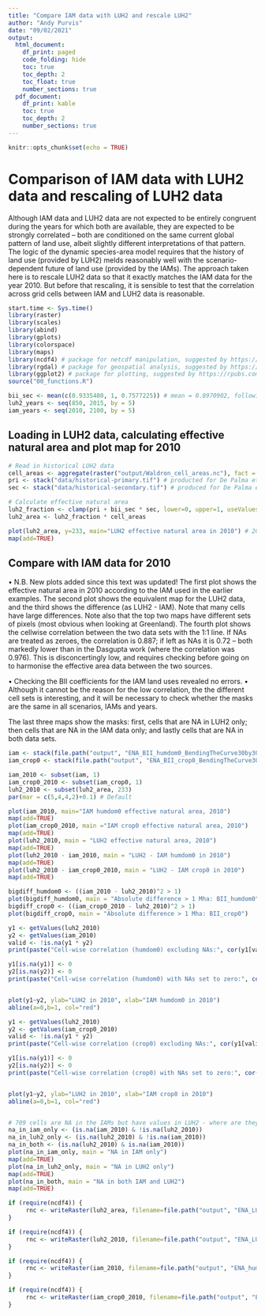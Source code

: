 ```yaml
---
title: "Compare IAM data with LUH2 and rescale LUH2"
author: "Andy Purvis"
date: "09/02/2021"
output:
  html_document: 
    df_print: paged
    code_folding: hide
    toc: true
    toc_depth: 2
    toc_float: true
    number_sections: true
  pdf_document:
    df_print: kable
    toc: true
    toc_depth: 2
    number_sections: true
---
```


```r
knitr::opts_chunk$set(echo = TRUE)
```

# Comparison of IAM data with LUH2 data and rescaling of LUH2 data
Although IAM data and LUH2 data are not expected to be entirely congruent during the years for which both are available, they are expected to be strongly correlated -- both are conditioned on the same current global pattern of land use, albeit slightly different interpretations of that pattern. The logic of the dynamic species-area model requires that the history of land use (provided by LUH2) melds reasonably well with the scenario-dependent future of land use (provided by the IAMs). The approach taken here is to rescale LUH2 data so that it exactly matches the IAM data for the year 2010. But before that rescaling, it is sensible to test that the correlation across grid cells between IAM and LUH2 data is reasonable.

```r
start.time <- Sys.time()
library(raster)
library(scales)
library(abind)
library(gplots)
library(colorspace)
library(maps)
library(ncdf4) # package for netcdf manipulation, suggested by https://rpubs.com/boyerag/297592
library(rgdal) # package for geospatial analysis, suggested by https://rpubs.com/boyerag/297592
library(ggplot2) # package for plotting, suggested by https://rpubs.com/boyerag/297592
source("00_functions.R")
```

```r
bii_sec <- mean(c(0.9335480, 1, 0.7577225)) # mean = 0.8970902, following De Palma et al. (in prep.)
luh2_years <- seq(850, 2015, by = 5)
iam_years <- seq(2010, 2100, by = 5)


```
## Loading in LUH2 data, calculating effective natural area and plot map for 2010

```r
# Read in historical LUH2 data
cell_areas <- aggregate(raster("output/Waldron_cell_areas.nc"), fact = 4, fun=sum) # from one of the IAM netCDFs, saved earlier
pri <- stack("data/historical-primary.tif") # producted for De Palma et al. (in prep.)
sec <- stack("data/historical-secondary.tif") # produced for De Palma et al. (in prep.)

# Calculate effective natural area
luh2_fraction <- clamp(pri + bii_sec * sec, lower=0, upper=1, useValues=TRUE)
luh2_area <- luh2_fraction * cell_areas

plot(luh2_area, y=233, main="LUH2 effective natural area in 2010") # 2010
map(add=TRUE)
```

## Compare with IAM data for 2010
• N.B. New plots added since this text was updated!
The first plot shows the effective natural area in 2010 according to the IAM used in the earlier examples. The second plot shows the equivalent map for the LUH2 data, and the third shows the difference (as LUH2 - IAM). Note that many cells have large differences. Note also that the top two maps have different sets of pixels (most obvious when looking at Greenland). The fourth plot shows the cellwise correlation between the two data sets with the 1:1 line. If NAs are treated as zeroes, the correlation is 0.887; if left as NAs it is 0.72 -- both markedly lower than in the Dasgupta work (where the correlation was 0.976). This is disconcertingly low, and requires checking before going on to harmonise the effective area data between the two sources. 

• Checking the BII coefficients for the IAM land uses revealed no errors.
• Although it cannot be the reason for the low correlation, the the different cell sets is interesting, and it will be necessary to check whether the masks are the same in all scenarios, IAMs and years.

The last three maps show the masks: first, cells that are NA in LUH2 only; then cells that are NA in the IAM data only; and lastly cells that are NA in both data sets.

```r
iam <- stack(file.path("output", "ENA_BII_humdom0_BendingTheCurve30by30-LCproj-MAgPIE-RCPref_SSP2_GDN-06Feb2020_FinalMask.nc"))
iam_crop0 <- stack(file.path("output", "ENA_BII_crop0_BendingTheCurve30by30-LCproj-MAgPIE-RCPref_SSP2_GDN-06Feb2020_FinalMask.nc"))

iam_2010 <- subset(iam, 1)
iam_crop0_2010 <- subset(iam_crop0, 1)
luh2_2010 <- subset(luh2_area, 233)
par(mar = c(5,4,4,2)+0.1) # Default

plot(iam_2010, main="IAM humdom0 effective natural area, 2010")
map(add=TRUE)
plot(iam_crop0_2010, main ="IAM crop0 effective natural area, 2010")
map(add=TRUE)
plot(luh2_2010, main = "LUH2 effective natural area, 2010")
map(add=TRUE)
plot(luh2_2010 - iam_2010, main = "LUH2 - IAM humdom0 in 2010")
map(add=TRUE)
plot(luh2_2010 - iam_crop0_2010, main = "LUH2 - IAM crop0 in 2010")
map(add=TRUE)

bigdiff_humdom0 <- ((iam_2010 - luh2_2010)^2 > 1)
plot(bigdiff_humdom0, main = "Absolute difference > 1 Mha: BII_humdom0")
bigdiff_crop0 <- ((iam_crop0_2010 - luh2_2010)^2 > 1)
plot(bigdiff_crop0, main = "Absolute difference > 1 Mha: BII_crop0")

y1 <- getValues(luh2_2010)
y2 <- getValues(iam_2010)
valid <- !is.na(y1 * y2)
print(paste("Cell-wise correlation (humdom0) excluding NAs:", cor(y1[valid], y2[valid])))

y1[is.na(y1)] <- 0
y2[is.na(y2)] <- 0
print(paste("Cell-wise correlation (humdom0) with NAs set to zero:", cor(y1, y2)))


plot(y1~y2, ylab="LUH2 in 2010", xlab="IAM humdom0 in 2010")
abline(a=0,b=1, col="red")

y1 <- getValues(luh2_2010)
y2 <- getValues(iam_crop0_2010)
valid <- !is.na(y1 * y2)
print(paste("Cell-wise correlation (crop0) excluding NAs:", cor(y1[valid], y2[valid])))

y1[is.na(y1)] <- 0
y2[is.na(y2)] <- 0
print(paste("Cell-wise correlation (crop0) with NAs set to zero:", cor(y1, y2)))


plot(y1~y2, ylab="LUH2 in 2010", xlab="IAM crop0 in 2010")
abline(a=0,b=1, col="red")


# 709 cells are NA in the IAMs but have values in LUH2 - where are they?
na_in_iam_only <- (is.na(iam_2010) & !is.na(luh2_2010))
na_in_luh2_only <- (is.na(luh2_2010) & !is.na(iam_2010))
na_in_both <- (is.na(luh2_2010) & is.na(iam_2010))
plot(na_in_iam_only, main = "NA in IAM only")
map(add=TRUE)
plot(na_in_luh2_only, main = "NA in LUH2 only")
map(add=TRUE)
plot(na_in_both, main = "NA in both IAM and LUH2")
map(add=TRUE)

```

```r
if (require(ncdf4)) {	
     rnc <- writeRaster(luh2_area, filename=file.path("output", "ENA_LUH2.nc"), format="CDF", overwrite=TRUE) 
}

if (require(ncdf4)) {	
     rnc <- writeRaster(luh2_2010, filename=file.path("output", "ENA_LUH2_2010.nc"), format="CDF", overwrite=TRUE) 
}

if (require(ncdf4)) {	
     rnc <- writeRaster(iam_2010, filename=file.path("output", "ENA_humdom0.nc"), format="CDF", overwrite=TRUE) 
}

if (require(ncdf4)) {	
     rnc <- writeRaster(iam_crop0_2010, filename=file.path("output", "ENA_crop0.nc"), format="CDF", overwrite=TRUE) 
}

```
